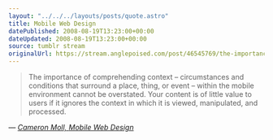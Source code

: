 ```yaml
---
layout: "../../../layouts/posts/quote.astro"
title: Mobile Web Design
datePublished: 2008-08-19T13:23:00+00:00
dateUpdated: 2008-08-19T13:23:00+00:00
source: tumblr stream
originalUrl: https://stream.anglepoised.com/post/46545769/the-importance-of-comprehending-context
---
```


> The importance of comprehending context &#8211; circumstances and conditions that surround a place, thing, or event &#8211; within the mobile environment cannot be overstated. Your content is of little value to users if it ignores the context in which it is viewed, manipulated, and processed.

— <cite>[Cameron Moll, _Mobile Web Design_](http://mobilewebbook.com/)</cite>

